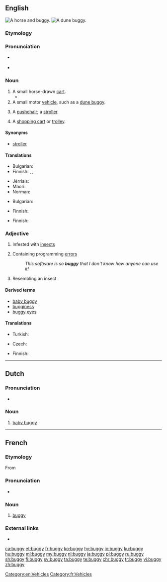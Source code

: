 {{also|Buggy}}
==English==
[[Image:Herr's Mill Covered Bridge and Buggy 2600px.jpg|thumb|A horse and buggy.]]
[[Image:Beach buggy 1.jpg|thumb|A dune buggy.]]

===Etymology===
{{rfe|lang=en}}

===Pronunciation===
* {{a|UK}} {{IPA|/bʌ.ɡi/|lang=en}}
* {{rhymes|ʌɡi|lang=en}}

===Noun===
{{en-noun|buggies}}

# A small horse-drawn [[cart]].
#*{{quote-book|year=1898|author={{w|Winston Churchill (novelist)|Winston Churchill}}
|title={{w|The Celebrity}}|chapter=2
|passage=I had occasion […] to make a somewhat long business trip to Chicago, and on my return […] I&nbsp;found Farrar awaiting me in the railway station. He smiled his wonted fraction by way of greeting, […], and finally leading me to his '''buggy''', turned and drove out of town.}}
# A small motor [[vehicle]], such as a [[dune buggy]].
# {{context|UK|lang=en}} A [[pushchair]]; a [[stroller]].
# {{context|Canada|southern US|lang=en}} A [[shopping cart]] or [[trolley]].

====Synonyms====
* {{sense|pushchair}} [[stroller]]

====Translations====
{{trans-top|A small horse-drawn cart}}
* Bulgarian: {{t|bg|кабриолет|m}}
* Finnish: {{t+|fi|vaunut}}, {{t+|fi|rattaat}}, {{t+|fi|kärryt}}
{{trans-mid}}
* Jèrriais: {{t|roa-jer|tchéthiole|f}}
* Maori: {{t|mi|paki}}
* Norman: {{t|nrf|cariole|f}}
{{trans-bottom}}

{{trans-top|A small motor vehicle, such as a dune buggy}}
* Bulgarian: {{t|bg|бъги|n}}
{{trans-mid}}
* Finnish: {{t+|fi|mönkijä}}
{{trans-bottom}}

{{trans-see|pushchair}}

{{trans-top|A shopping cart or trolley}}
* Finnish: {{t+|fi|ostoskärryt}}
{{trans-mid}}
{{trans-bottom}}

===Adjective===
{{en-adj|er}}

# Infested with [[insect]]s
# {{context|computing|lang=en}} Containing programming [[error]]s
#: ''This software is so '''buggy''' that I don't know how anyone can use it!''
# Resembling an insect

====Derived terms====
* [[baby buggy]]
* [[bugginess]]
* [[buggy eyes]]

====Translations====
{{trans-top|infested with insects}}
* Turkish: {{t+|tr|böcekli}}
{{trans-mid}}
{{trans-bottom}}

{{trans-top|containing programming errors}}
* Czech: {{t|cs|chybový|m}}
{{trans-mid}}
* Finnish: {{t|fi|buginen}}
{{trans-bottom}}

[[Category:en:Vehicles]]

----

==Dutch==
{{wikipedia|lang=nl}}

===Pronunciation===
* {{audio|Nl-buggy.ogg|Audio|lang=nl}}

===Noun===
{{nl-noun|m|-'s|buggy'tje}}

# [[baby buggy]]
----

==French==

===Etymology===
From {{etyl|en|fr}}

===Pronunciation===
* {{audio|Fr-Paris--buggy.ogg|Audio (Paris)|lang=fr}}

===Noun===
{{fr-noun|m|buggies|buggys}}

# [[#English|buggy]] {{gloss|small vehicle}}

===External links===
* {{R:TLFi}}

[[Category:fr:Vehicles]]

[[ca:buggy]]
[[et:buggy]]
[[fr:buggy]]
[[ko:buggy]]
[[hy:buggy]]
[[io:buggy]]
[[ku:buggy]]
[[hu:buggy]]
[[ml:buggy]]
[[my:buggy]]
[[nl:buggy]]
[[ja:buggy]]
[[pl:buggy]]
[[ru:buggy]]
[[sh:buggy]]
[[fi:buggy]]
[[sv:buggy]]
[[ta:buggy]]
[[te:buggy]]
[[chr:buggy]]
[[tr:buggy]]
[[vi:buggy]]
[[zh:buggy]]